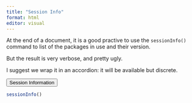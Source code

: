 ```yaml
---
title: "Session Info"
format: html
editor: visual
---
```


At the end of a document, it is a good practive to use the `sessionInfo()` command to list of the packages in use and their version.

But the result is very verbose, and pretty ugly.

I suggest we wrap it in an accordion: it will be available but discrete.

<button class="accordion-button" type="button" data-bs-toggle="collapse" data-bs-target="#collapseOne" >Session Information</button><div id="collapseOne" class="accordion-collapse collapse"><div>

```r
sessionInfo()
```

</div></div>
  
  
  
  
  







